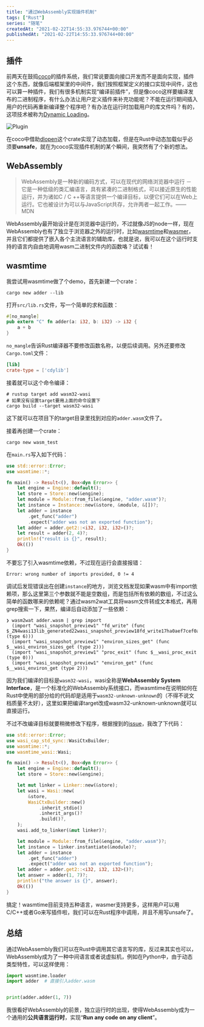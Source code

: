 ```yaml
---
title: "通过WebAssembly实现插件机制"
tags: ["Rust"]
series: "随笔"
createdAt: "2021-02-22T14:55:33.976744+00:00"
publishedAt: "2021-02-22T14:55:33.976744+00:00"
---
```


## 插件

前两天在鼓捣[coco](https://github.com/inherd/coco)的插件系统，我们常说要面向接口开发而不是面向实现，插件这个东西，就像后端框架里的中间件，我们按照框架定义的接口实现中间件，这也可以算一种插件，我们有很多机制实现“编译前插件”，但是像coco这样要编译发布的二进制程序，有什么办法让用户定义插件来补充功能呢？不能在运行期间插入用户的代码再重新编译整个程序吧？有办法在运行时加载用户的库文件吗？有的，这项技术被称为[Dynamic Loading](https://en.wikipedia.org/wiki/Dynamic_loading)。

![Plugin](https://i.loli.net/2021/02/22/SdDIRAY45lGKXWV.png)

在coco中借助[dlopen](https://crates.io/crates/dlopen)这个crate实现了动态加载，但是在Rust中动态加载似乎必须要**unsafe**，就在为coco实现插件机制的某个瞬间，我突然有了个新的想法。

## WebAssembly

> WebAssembly是一种新的编码方式，可以在现代的网络浏览器中运行 － 它是一种低级的类汇编语言，具有紧凑的二进制格式，可以接近原生的性能运行，并为诸如C / C ++等语言提供一个编译目标，以便它们可以在Web上运行。它也被设计为可以与JavaScript共存，允许两者一起工作。——MDN

WebAssembly最开始设计是在浏览器中运行的，不过就像JS的node一样，现在WebAssembly也有了独立于浏览器之外的运行时，比如[wasmtime](https://github.com/bytecodealliance/wasmtime)和[wasmer](https://github.com/wasmerio/wasmer)，并且它们都提供了嵌入各个主流语言的辅助库，也就是说，我可以在这个运行时支持的语言内自由地调用wasm二进制文件内的函数咯？试试看！

## wasmtime

我尝试用wasmtime做了个demo，首先新建一个crate：

```shell
cargo new adder --lib
```

打开`src/lib.rs`文件，写一个简单的求和函数：

```rust
#[no_mangle]
pub extern "C" fn adder(a: i32, b: i32) -> i32 {
    a + b
}
```

`no_mangle`告诉Rust编译器不要修改函数名称，以便后续调用。另外还要修改`Cargo.toml`文件：

```toml
[lib]
crate-type = ['cdylib']
```

接着就可以这个命令编译：

```shell
# rustup target add wasm32-wasi
# 如果没有设置target要用上面的命令设置下
cargo build --target wasm32-wasi
```

这下就可以在项目下的target目录里找到对应的`adder.wasm`文件了。

接着再创建一个crate：

```shell
cargo new wasm_test
```

在`main.rs`写入如下代码：

```rust
use std::error::Error;
use wasmtime::*;

fn main() -> Result<(), Box<dyn Error>> {
    let engine = Engine::default();
    let store = Store::new(&engine);
    let module = Module::from_file(&engine, "adder.wasm")?;
    let instance = Instance::new(&store, &module, &[])?;
    let adder = instance
        .get_func("adder")
        .expect("adder was not an exported function");
    let adder = adder.get2::<i32, i32, i32>()?;
    let result = adder(2, 4)?;
    println!("result is {}", result);
    Ok(())
}
```

不要忘了引入wasmtime依赖，不过现在运行会直接报错：

```
Error: wrong number of imports provided, 0 != 4
```

调试后发现错误出在创建`instance`的地方，浏览文档发现如果wasm中有import依赖项，那么这里第三个参数就不能是空数组，而是包括所有依赖的数组，不过这么简单的函数哪来的依赖呢？通过wasm2wat工具将wasm文件转成文本格式，再用grep搜索一下，果然，编译后自动添加了一些依赖：

```shell
❯ wasm2wat adder.wasm | grep import
  (import "wasi_snapshot_preview1" "fd_write" (func $_ZN4wasi13lib_generated22wasi_snapshot_preview18fd_write17ha0aef7cef0a152b0E (type 6)))
  (import "wasi_snapshot_preview1" "environ_sizes_get" (func $__wasi_environ_sizes_get (type 2)))
  (import "wasi_snapshot_preview1" "proc_exit" (func $__wasi_proc_exit (type 0)))
  (import "wasi_snapshot_preview1" "environ_get" (func $__wasi_environ_get (type 2)))
```

因为我们编译的目标是`wasm32-wasi`，wasi全称是**WebAssembly System Interface**，是一个标准化的WebAssembly系统接口，而wasmtime在说明如何在Rust中使用的部分给的代码却是适用于`wasm32-unknown-unknown`的（不得不说文档质量不太好），这里如果把编译target改成wasm32-unknown-unknown就可以直接运行。

不过不改编译目标就要稍微修改下程序，根据搜到的[issue](https://github.com/bytecodealliance/wasmtime/issues/1730)，我改了下代码：

```rust
use std::error::Error;
use wasi_cap_std_sync::WasiCtxBuilder;
use wasmtime::*;
use wasmtime_wasi::Wasi;

fn main() -> Result<(), Box<dyn Error>> {
    let engine = Engine::default();
    let store = Store::new(&engine);

    let mut linker = Linker::new(&store);
    let wasi = Wasi::new(
        &store,
        WasiCtxBuilder::new()
            .inherit_stdio()
            .inherit_args()?
            .build()?,
    );
    wasi.add_to_linker(&mut linker)?;

    let module = Module::from_file(&engine, "adder.wasm")?;
    let instance = linker.instantiate(&module)?;
    let adder = instance
        .get_func("adder")
        .expect("adder was not an exported function");
    let adder = adder.get2::<i32, i32, i32>()?;
    let answer = adder(1, 7)?;
    println!("the answer is {}", answer);
    Ok(())
}
```

搞定！wasmtime目前支持五种语言，wasmer支持更多，这样用户可以用C/C++或者Go来写插件啦，我们可以在Rust程序中调用，并且不用写unsafe了。

## 总结

通过WebAssembly我们可以在Rust中调用其它语言写的库，反过来其实也可以，WebAssembly成为了一种中间语言或者说虚拟机，例如在Python中，由于动态类型特性，可以这样使用：

```python
import wasmtime.loader
import adder  # 直接引入adder.wasm


print(adder.adder(1, 7))
```

我很看好WebAssembly的前景，独立运行时的出现，使得WebAssembly成为一个通用的**公共语言运行时**，实现“**Run any code on any client**”。
